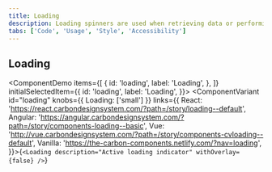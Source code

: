 ```yaml
---
title: Loading
description: Loading spinners are used when retrieving data or performing slow computations, and help to notify users that loading is underway.
tabs: ['Code', 'Usage', 'Style', 'Accessibility']
---
```


## Loading

<ComponentDemo
  items={[
    {
      id: 'loading',
      label: 'Loading',
    },
  ]}
  initialSelectedItem={{
    id: 'loading',
    label: 'Loading',
  }}>
  <ComponentVariant
    id="loading"
    knobs={{ Loading: ['small'] }}
    links={{
      React:
        'https://react.carbondesignsystem.com/?path=/story/loading--default',
      Angular:
        'https://angular.carbondesignsystem.com/?path=/story/components-loading--basic',
      Vue:
        'http://vue.carbondesignsystem.com/?path=/story/components-cvloading--default',
      Vanilla: 'https://the-carbon-components.netlify.com/?nav=loading',
    }}>{`
    <Loading
      description="Active loading indicator" withOverlay={false}
    />
  `}</ComponentVariant>
</ComponentDemo>
